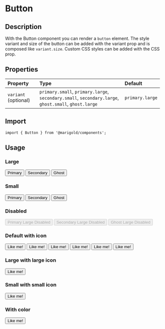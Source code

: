 
<Meta title="Components/Button" />

# Button

## Description

With the Button component you can render a `button` element.
The style variant and size of the button can be added with the variant prop and is composed like `variant.size`.
Custom CSS styles can be added with the CSS prop.

## Properties

| Property             | Type                                                                                                 | Default         |
| :------------------- | :--------------------------------------------------------------------------------------------------- | :-------------- |
| `variant` (optional) | `primary.small`, `primary.large`, `secondary.small`, `secondary.large`, `ghost.small`, `ghost.large` | `primary.large` |

## Import

```tsx
import { Button } from '@marigold/components';
```

## Usage

### Large

<Preview>
  <Story name="primary.large">
    <Button variant="primary.large">Primary</Button>
  </Story>
  <Story name="secondary.large">
    <Button variant="secondary.large">Secondary</Button>
  </Story>
  <Story name="ghost.large">
    <Button variant="ghost.large">Ghost</Button>
  </Story>
</Preview>

### Small

<Preview>
  <Story name="primary.small">
    <Button variant="primary.small">Primary</Button>
  </Story>
  <Story name="secondary.small">
    <Button variant="secondary.small">Secondary</Button>
  </Story>
  <Story name="ghost.small">
    <Button variant="ghost.small">Ghost</Button>
  </Story>
</Preview>

### Disabled

<Preview>
  <Story name="primary.large.disabled">
    <Button variant="primary.large" disabled>
      Primary Large Disabled
    </Button>
  </Story>
  <Story name="secondary.large.disabled">
    <Button variant="secondary.large" disabled>
      Secondary Large Disabled
    </Button>
  </Story>
  <Story name="ghost.large.disabled">
    <Button variant="ghost.large" disabled>
      Ghost Large Disabled
    </Button>
  </Story>
</Preview>

### Default with icon

<Preview>
  <Story name="primary.large with default icon">
    <Button variant="primary.large">
      <Facebook /> Like me!
    </Button>
  </Story>
  <Story name="primary.small with default icon">
    <Button variant="primary.small">
      <Facebook /> Like me!
    </Button>
  </Story>
  <Story name="secondary.large with default icon">
    <Button variant="secondary.large">
      <Facebook /> Like me!
    </Button>
  </Story>
  <Story name="secondary.small with default icon">
    <Button variant="secondary.small">
      <Facebook /> Like me!
    </Button>
  </Story>
  <Story name="ghost.large with default icon">
    <Button variant="ghost.large">
      <Facebook /> Like me!
    </Button>
  </Story>
  <Story name="ghost.small with default icon">
    <Button variant="ghost.small">
      <Facebook /> Like me!
    </Button>
  </Story>
</Preview>

### Large with large icon

<Preview>
  <Story name="primary.large with large icon">
    <Button variant="primary.large">
      <Facebook size={48} /> Like me!
    </Button>
  </Story>
</Preview>

### Small with small icon

<Preview>
  <Story name="primary.small with small icon">
    <Button variant="primary.small">
      <Facebook size={20} /> Like me!
    </Button>
  </Story>
</Preview>

### With color

<Preview>
  <Story name="with color">
    <Button variant="primary.small">
      <Facebook fill="black" /> Like me!
    </Button>
  </Story>
</Preview>
